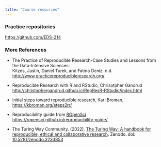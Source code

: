```yaml
---
title: "Course resources"
---
```


### Practice repositories

<https://github.com/EDS-214>


### More References

- The Practice of Reproducible Research-Case Studies and Lessons from the Data-Intensive Sciences:\
    Kitzes, Justin, Daniel Turek, and Fatma Deniz. n.d. <http://www.practicereproducibleresearch.org/>
    
- Reproducible Research with R and RStudio, Chrisotpher Gandrud <http://christophergandrud.github.io/RepResR-RStudio/index.html>

- Initial steps toward reproducible research, Karl Broman, <https://kbroman.org/steps2rr/>

- Reproducibility guide from [ROpenSci](https://ropensci.org/) <https://ropensci.github.io/reproducibility-guide/>

- The Turing Way Community. (2022). [The Turing Way: A handbook for reproducible, ethical and collaborative research](https://the-turing-way.netlify.app/reproducible-research/reproducible-research). Zenodo. doi: [10.5281/zenodo.3233853](https://doi.org/10.5281/zenodo.3233853)